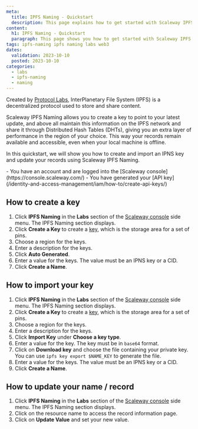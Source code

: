 ```yaml
---
meta:
  title: IPFS Naming - Quickstart
  description: This page explains how to get started with Scaleway IPFS Naming.
content:
  h1: IPFS Naming - Quickstart
  paragraph: This page shows you how to get started with Scaleway IPFS Naming.
tags: ipfs-naming ipfs naming labs web3
dates:
  validation: 2023-10-10
  posted: 2023-10-10
categories:
  - labs
  - ipfs-naming
  - naming
---
```


Created by [Protocol Labs](https://protocol.ai/), InterPlanetary File System (IPFS) is a decentralized protocol used to store and share content.

Scaleway IPFS Naming allows you to create a key to point to your latest update, and above all maintain this information on the IPFS network and share it through Distributed Hash Tables (DHTs), giving you an extra layer of performance in the region of your choice. This way your records remain available and accessible, even when your local machine is offline.

In this quickstart, we will show you how to create and import an IPNS key and update your records using Scaleway IPFS Naming.

<Macro id="iam-requirements" />

<Message type="requirement">
    - You have an account and are logged into the [Scaleway console](https://console.scaleway.com/)
    - You have generated your [API key](/identity-and-access-management/iam/how-to/create-api-keys/)
</Message>

## How to create a key

1. Click **IPFS Naming** in the **Labs** section of the [Scaleway console](https://console.scaleway.com) side menu. The IPFS Naming section displays.
2. Click **Create a Key** to create a [key](/labs/ipfs-naming/concepts/#name), which is the storage area for a set of pins.
3. Choose a region for the keys.
4. Enter a description for the keys.
5. Click **Auto Generated**.
6. Enter a value for the keys.
    <Message type="note">
      The value must be an IPNS key or a CID.
    </Message>
7. Click **Create a Name**.

## How to import your key

1. Click **IPFS Naming** in the **Labs** section of the [Scaleway console](https://console.scaleway.com) side menu. The IPFS Naming section displays.
2. Click **Create a Key** to create a [key](/labs/ipfs-naming/concepts/#name), which is the storage area for a set of pins.
3. Choose a region for the keys.
4. Enter a description for the keys.
5. Click **Import Key** under **Choose a key type**.
6. Enter a value for the key.
    <Message type="important">
      The key must be in `base64` format.
    </Message>
7. Click on **Download key** and choose the file containing your private key.
    <Message type="note">
      You can use `ipfs key export $NAME_KEY` to generate the file.
    </Message>
8. Enter a value for the keys.
    <Message type="note">
      The value must be an IPNS key or a CID.
    </Message>
9. Click **Create a Name**.


## How to update your name / record

1. Click **IPFS Naming** in the **Labs** section of the [Scaleway console](https://console.scaleway.com) side menu. The IPFS Naming section displays.
2. Click on the resource name to access the record information page.
3. Click on **Update Value** and set your new value.
